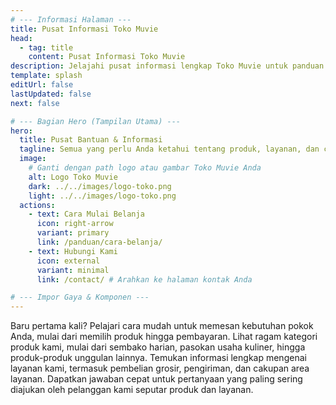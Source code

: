 ---
# --- Informasi Halaman ---
title: Pusat Informasi Toko Muvie
head:
  - tag: title
    content: Pusat Informasi Toko Muvie
description: Jelajahi pusat informasi lengkap Toko Muvie untuk panduan belanja, detail produk, dan layanan yang kami tawarkan.
template: splash
editUrl: false
lastUpdated: false
next: false

# --- Bagian Hero (Tampilan Utama) ---
hero:
  title: Pusat Bantuan & Informasi
  tagline: Semua yang perlu Anda ketahui tentang produk, layanan, dan cara berbelanja di Toko Muvie ada di sini.
  image:
    # Ganti dengan path logo atau gambar Toko Muvie Anda
    alt: Logo Toko Muvie
    dark: ../../images/logo-toko.png
    light: ../../images/logo-toko.png
  actions:
    - text: Cara Mulai Belanja
      icon: right-arrow
      variant: primary
      link: /panduan/cara-belanja/
    - text: Hubungi Kami
      icon: external
      variant: minimal
      link: /contact/ # Arahkan ke halaman kontak Anda

# --- Impor Gaya & Komponen ---
---

<CardGrid stagger>

  <Card title="Panduan Belanja" icon="document">
    Baru pertama kali? Pelajari cara mudah untuk memesan kebutuhan pokok Anda, mulai dari memilih produk hingga pembayaran.
  </Card>

  <Card title="Informasi Produk" icon="package">
    Lihat ragam kategori produk kami, mulai dari sembako harian, pasokan usaha kuliner, hingga produk-produk unggulan lainnya.
  </Card>

  <Card title="Layanan Kami" icon="delivery">
    Temukan informasi lengkap mengenai layanan kami, termasuk pembelian grosir, pengiriman, dan cakupan area layanan.
  </Card>

  <Card title="Pertanyaan Umum (FAQ)" icon="question-mark">
    Dapatkan jawaban cepat untuk pertanyaan yang paling sering diajukan oleh pelanggan kami seputar produk dan layanan.
  </Card>

</CardGrid>
